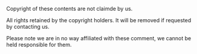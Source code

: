 Copyright of these contents are not claimde by us. 

All rights retained by the copyright holders. It will be removed if requested by contacting us.

Please note we are in no way affiliated with these comment, we cannot be held responsible for them.